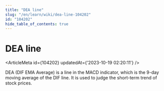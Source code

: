 ```yaml
---
title: "DEA line"
slug: "/en/learn/wiki/dea-line-104202"
id: "104202"
hide_table_of_contents: true
---
```



# DEA line

<ArticleMeta id={104202} updatedAt={'2023-10-19 02:20:11'} />
<div className='border-solid border-b border-t-0 my-4 border-[var(--ifm-color-gray-300)]' />

DEA (DIF EMA Average) is a line in the MACD indicator, which is the 9-day moving average of the DIF line. It is used to judge the short-term trend of stock prices.
